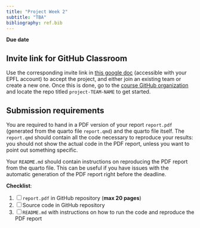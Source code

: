 ```yaml
---
title: "Project Week 2"
subtitle: "TBA"
bibliography: ref.bib
---
```



::: callout-important
**Due date**
:::

::: {.callout-note collapse="true"}
# Invite link for GitHub Classroom

Use the corresponding invite link in [this google doc]() (accessible with your EPFL account) to accept the project, and either join an existing team or create a new one. Once this is done, go to the [course GitHub organization](https://github.com/MATH-516) and locate the repo titled `project-TEAM-NAME` to get started.
:::

::: {.callout-warning collapse="true"}
# Submission requirements

You are required to hand in a PDF version of your report `report.pdf` (generated from the quarto file `report.qmd`) and the quarto file itself. The `report.qmd` should contain all the code necessary to reproduce your results: you should not show the actual code in the PDF report, unless you want to point out something specific.

Your `README.md` should contain instructions on reproducing the PDF report from the quarto file. This can be useful if you have issues with the automatic generation of the PDF report right before the deadline.

**Checklist**:

1. [ ] `report.pdf` in GitHub repository (**max 20 pages**)
2. [ ]  Source code in GitHub repository 
3. [ ] `README.md` with instructions on how to run the code and reproduce the PDF report
:::
